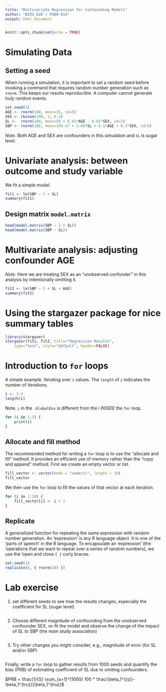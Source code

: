 ```yaml
---
title: "Multivariate Regression for Confounding Models"
author: "BIOS 620 / PUBH 614"
output: html_document
---
```


```r
knitr::opts_chunk$set(echo = TRUE)
```

# Simulating Data

## Setting a seed

When running a simulation, it is important to set a random seed before
invoking a command that requires random number generation such as
`rnorm`. This keeps our results reproducible. A computer cannot generate
_truly_ random events.

```r
set.seed(1)
AGE <- rnorm(100, mean=35, sd=5)
SEX <- rbinom(100, 1, 0.5)
SL <-  rnorm(100, mean=50 + 0.01*AGE - 0.01*SEX, sd=2)
SBP <- rnorm(100, mean=109.47 + 2.00*SL + 0.5*AGE + 0.5*SEX, sd=5)
```

*Note*. Both AGE and SEX are confounders in this simulation and `SL` is
sugar level.

# Univariate analysis: between outcome and study variable

We fit a simple model. 

```r
fit1 <- lm(SBP ~ 1 + SL)
summary(fit1)
```

## Design matrix `model.matrix`

```r
head(model.matrix(SBP ~ 1 + SL))
head(model.matrix(SBP ~ SL))
```

# Multivariate analysis: adjusting confounder AGE 

*Note*. Here we are treating SEX as an "unobserved confunder" in this analysis by
intentionally omitting it.

```r
fit2 <- lm(SBP ~ 1 + SL + AGE)
summary(fit2)
```

# Using the stargazer package for nice summary tables 

```r
library(stargazer)
stargazer(fit1, fit2, title="Regression Results",
    type="text", style="default", header=FALSE)
```

# Introduction to `for` loops

A simple example. Iterating over `i` values. The `length` of `i` indicates
the number of iterations. 

```r
i <- 1:3
length(i)
```

Note. `i` in the `.GlobalEnv` is different from the i *INSIDE* the `for` loop.

```r
for (i in 1:3) {
    print(i)
}
```

## Allocate and fill method

The recommended method for writing a `for` loop is to use the "allocate and
fill" method. It provides an efficient use of memory rather than the
"copy and append" method. First we create an empty vector or list.

```r
fill_vector <- vector(mode = "numeric", length = 10)
fill_vector
```

We then use the `for` loop to fill the values of that vector at each
iteration.

```r
for (i in 1:10) {
    fill_vector[i] <- i + 1
}
```

## Replicate

A generalized function for repeating the same expression with random
number generation. An 'expression' is any R language object. It is one of the
'parts of speech' in the R language. To encapsulate an 'expression' (the
'operations that we want to repeat over a series of random numbers), we use the
'open and close `{ }` curly braces.

```r
set.seed(1)
replicate(6, { rnorm(10) })
```

# Lab exercise

1. set different seeds to see how the results changes, especially
    the coefficient for SL (sugar level)
    
```r

```

2. Choose different magnitude of confounding from the unobserved 
   confounder SEX, re-fit the model and observe the change of the
   impact of SL to SBP (the main study association)
   
```r

```

3. Try other changes you might consider, e.g., magnitude of error (for
   SL and/or SBP)
   
```r

```
   
Finally, write a `for` loop to gather results from 1000 seeds and
quantify the bias (PRB) of estimating coefficient of SL due to
omiting confounders.

$PRB = \frac{1}{S} \sum_{s=1}^{1000} 100 * \frac{\beta_1^{(s)}-\beta_1^{tru}}{\beta_1^{tru}}$

```r

```
